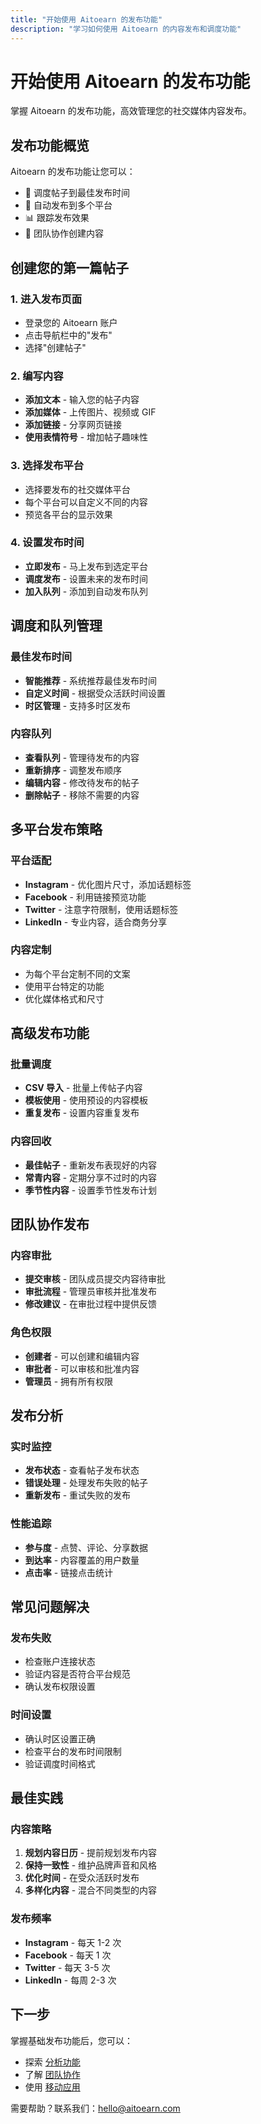 ```yaml
---
title: "开始使用 Aitoearn 的发布功能"
description: "学习如何使用 Aitoearn 的内容发布和调度功能"
---
```


<UpdatedAt />


# 开始使用 Aitoearn 的发布功能

掌握 Aitoearn 的发布功能，高效管理您的社交媒体内容发布。

## 发布功能概览

Aitoearn 的发布功能让您可以：
- 📅 调度帖子到最佳发布时间
- 🔄 自动发布到多个平台
- 📊 跟踪发布效果
- 👥 团队协作创建内容

## 创建您的第一篇帖子

### 1. 进入发布页面
- 登录您的 Aitoearn 账户
- 点击导航栏中的"发布"
- 选择"创建帖子"

### 2. 编写内容
- **添加文本** - 输入您的帖子内容
- **添加媒体** - 上传图片、视频或 GIF
- **添加链接** - 分享网页链接
- **使用表情符号** - 增加帖子趣味性

### 3. 选择发布平台
- 选择要发布的社交媒体平台
- 每个平台可以自定义不同的内容
- 预览各平台的显示效果

### 4. 设置发布时间
- **立即发布** - 马上发布到选定平台
- **调度发布** - 设置未来的发布时间
- **加入队列** - 添加到自动发布队列

## 调度和队列管理

### 最佳发布时间
- **智能推荐** - 系统推荐最佳发布时间
- **自定义时间** - 根据受众活跃时间设置
- **时区管理** - 支持多时区发布

### 内容队列
- **查看队列** - 管理待发布的内容
- **重新排序** - 调整发布顺序
- **编辑内容** - 修改待发布的帖子
- **删除帖子** - 移除不需要的内容

## 多平台发布策略

### 平台适配
- **Instagram** - 优化图片尺寸，添加话题标签
- **Facebook** - 利用链接预览功能
- **Twitter** - 注意字符限制，使用话题标签
- **LinkedIn** - 专业内容，适合商务分享

### 内容定制
- 为每个平台定制不同的文案
- 使用平台特定的功能
- 优化媒体格式和尺寸

## 高级发布功能

### 批量调度
- **CSV 导入** - 批量上传帖子内容
- **模板使用** - 使用预设的内容模板
- **重复发布** - 设置内容重复发布

### 内容回收
- **最佳帖子** - 重新发布表现好的内容
- **常青内容** - 定期分享不过时的内容
- **季节性内容** - 设置季节性发布计划

## 团队协作发布

### 内容审批
- **提交审核** - 团队成员提交内容待审批
- **审批流程** - 管理员审核并批准发布
- **修改建议** - 在审批过程中提供反馈

### 角色权限
- **创建者** - 可以创建和编辑内容
- **审批者** - 可以审核和批准内容
- **管理员** - 拥有所有权限

## 发布分析

### 实时监控
- **发布状态** - 查看帖子发布状态
- **错误处理** - 处理发布失败的帖子
- **重新发布** - 重试失败的发布

### 性能追踪
- **参与度** - 点赞、评论、分享数据
- **到达率** - 内容覆盖的用户数量
- **点击率** - 链接点击统计

## 常见问题解决

### 发布失败
- 检查账户连接状态
- 验证内容是否符合平台规范
- 确认发布权限设置

### 时间设置
- 确认时区设置正确
- 检查平台的发布时间限制
- 验证调度时间格式

## 最佳实践

### 内容策略
1. **规划内容日历** - 提前规划发布内容
2. **保持一致性** - 维护品牌声音和风格
3. **优化时间** - 在受众活跃时发布
4. **多样化内容** - 混合不同类型的内容

### 发布频率
- **Instagram** - 每天 1-2 次
- **Facebook** - 每天 1 次
- **Twitter** - 每天 3-5 次
- **LinkedIn** - 每周 2-3 次

## 下一步

掌握基础发布功能后，您可以：
- 探索 [分析功能](602-getting-started-with-buffers-analytics-features)
- 了解 [团队协作](601-getting-started-with-buffers-engagement-features)
- 使用 [移动应用](603-getting-started-with-buffers-mobile-app)

需要帮助？联系我们：[hello@aitoearn.com](mailto:hello@aitoearn.com)
